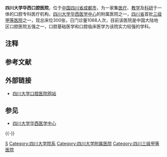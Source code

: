 {{Infobox hospital
| name        = 四川大学华西口腔医学院<br>四川大学华西口腔医院
| image       = Sichuan Huaxi Stomatological Hospital 02.jpg
| alt         = 
| caption     = 华西口腔医院大楼
| map_type    = 
| relief      = 
| map_alt     = 
| map_caption = 
| Coordinates = 
| logo        = [[File:华西口腔医院.png|150px]]
| location    = 
| region      = [[武侯区|武侯区]]
| state       = 
| country     = [[中华人民共和国|中华人民共和国]][[四川省|四川省]][[成都市|成都市]]
| address     = 人民南路三段14号
| standards   = [[三级甲等医院|三级甲等医院]]
| helipad     = 
| affiliation = [[四川大学华西医学中心|四川大学华西医学中心]]
| patron      = 
| network     = 
| beds        = 
| founded     = 1907年
| closed      = 
| demolished  = 
| website     = {{URL|https://www.hxkq.org/}}
| other_links = 
}}
'''四川大学华西口腔医院'''，位于[[中国|中国]][[四川省|四川省]][[成都市|成都市]]，为一家集[[医疗|医疗]]、[[教学|教学]]及[[科研|科研]]于一体的口腔专科医疗机构，[[四川大学华西医学中心|四川大学华西医学中心]]的附属医院之一，[[四川省|四川省]]首批[[三级甲等医院|三级甲等医院]]之一，现总床位300张，日门诊量1068人次，目前该医院是中国大陆地区口腔医院五强之一{{NoteTag|中国大陆地区实力最强的五所口腔医院是位于[[华北地区|华北地区]]的[[北京大学医学部|北京大学医学部]]、位于[[华东地区|华东地区]]的[[上海交通大学医学院附属第九人民医院|上海交通大学医学院附属第九人民医院]]、位于[[中南地区|中南地区]]的[[武汉大学口腔医院|武汉大学口腔医院]]、位于[[中国西南地区|西南地区]]的四川大学华西口腔医院、以及位于[[中国西北地区|西北地区]]的[[中国人民解放军空军军医大学口腔医学院|中国人民解放军空军军医大学口腔医学院]]。它们所依靠的[[北京大学|北京大学]]（原[[北京医科大学|北京医科大学]]并入）、[[上海交通大学|上海交通大学]]（原[[上海第二医科大学|上海第二医科大学]]并入）、[[武汉大学|武汉大学]]（原[[湖北医科大学|湖北医科大学]]并入）、[[四川大学|四川大学]]（原[[华西医科大学|华西医科大学]]并入）、[[第四军医大学|第四军医大学]]各有一个口腔医学全国重点学科，而中国大陆地区其余高校都无口腔医学全国重点学科。}}，口腔基础医学和口腔临床医学为该院实力较强的学科。

== 注释 ==
{{NoteFoot}}

== 参考文献 ==
{{Reflist}}

== 外部链接 ==
* [http://www.hxkq.org/ 四川大学口腔医院网站]{{Wayback|url=http://www.hxkq.org/ |date=20101222210653 }}

== 参见 ==
* [[四川大学华西医学中心|四川大学华西医学中心]]

{{-}}
{{四川大学}}
{{中华人民共和国国家卫生健康委员会直属（管理）医院}}

[[Category:中华人民共和国国家卫生健康委员会直属（管理）医院|S]]
[[Category:四川大学院系|Category:四川大学院系]]
[[Category:四川大学附属医院|Category:四川大学附属医院]]
[[Category:四川三级甲等医院|Category:四川三级甲等医院]]